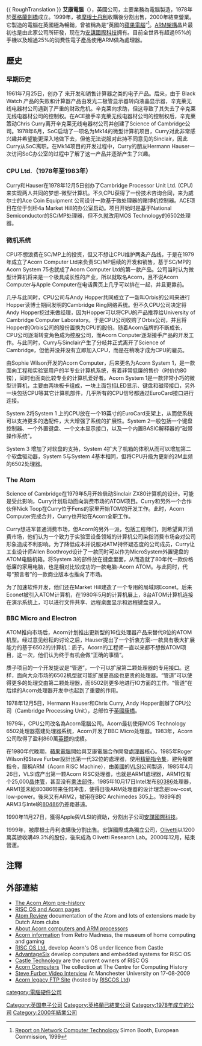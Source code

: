 {{ RoughTranslation }}
{{Expert|time=2015-12-14T03:50:31+00:00}}
{{Infobox company
| company_name = 艾康電腦<br />Acorn Computers
| company_logo = [[File:Cambridge_Science_Park_Broadcom.jpg|200px]]
| foundation = 1978年12月
| founder = Hermann Hauser<br/>Chris Curry
| defunct = 2000年12月
| fate = 由[[摩根史坦利|摩根史坦利]]收購
| location = [[英格蘭|英格蘭]][[劍橋|劍橋]]
| key_people = Chris Curry<br/>Steve Furber<br/>Hermann Hauser<br />Andy Hopper<br/>Sophie Wilson<br/>James G. Mitchell
| industry = [[電腦硬體|電腦硬體]]
| products = Acorn System 1<br/>Microcomputer System<br/>Atom<br/>[[BBC_Micro|BBC Micro]]<br/>lectron<br/>Master series<br/>Archimedes range<br/>Risc PC<br/>Acorn Network Computer<br/>Phoebe
| slogan = "The choice of experience"
}}
'''艾康電腦'''（{{lang-en|Acorn Computers}}），英國公司，主要業務為電腦製造，1978年於[[英格蘭|英格蘭]][[劍橋|劍橋]]成立。1999年，被[[摩根士丹利|摩根士丹利]]收購後分割出售，2000年結束營業。它製造的電腦在英國極為暢銷，曾被稱為是“英國的[[蘋果電腦|蘋果電腦]]”<ref>[http://www.schema.stir.ac.uk/Deliverables/D2.4.pdf Report on Network Computer Technology] {{Wayback|url=http://www.schema.stir.ac.uk/Deliverables/D2.4.pdf |date=20160303175532 }} Simon Booth, European Commission, 1999</ref>。[[ARM架構|ARM架構]]晶片最初也是由此家公司所研發，现在为[[安謀國際科技|安謀國際科技]]拥有。目前全世界有超過95%的手機以及超過25%的消費性電子產品使用ARM做為處理器。

==歷史==
===早期历史===
1961年7月25日，{{Link-en|克里夫·辛克莱|Clive Sinclair}}创办了 {{Link-en|辛克莱无线电器材公司|Sinclair Radionics}}来开发和销售计算器之类的电子产品。后来，由于 Black Watch 产品的失败和计算器产品由发光二极管显示器转向液晶显示器，辛克莱无线电器材公司遇到了严重的财政危机。辛克莱向{{Link-en|英国国家企业委员会|National Enterprise Board}}求助，但这导致了其失去了辛克莱无线电器材公司的控制权。在ACE接手辛克莱无线电器材公司的控制权后，辛克莱策动Chris Curry离开辛克莱无线电器材公司并创建了Science of Cambridge公司。1978年6月，SoC启动了一项名为Mk14的微型计算机项目，Curry对此非常感兴趣并希望能更深入地做下去，但他无法说服对此持不同意见的Sinclair，因此Curry从SoC离职。在Mk14项目的开发过程中，Curry的朋友Hermann Hauser一次访问SoC办公室的过程中了解了这一产品并逐渐产生了兴趣。

===CPU Ltd.（1978年至1983年）===
Curry和Hauser在1978年12月5日创办了Cambridge Processor Unit Ltd. (CPU)来实现两人共同的梦想-微型计算机。不久CPU获得了一份技术咨询合同，来为威尔士的Ace Coin Equipment 公司设计一款基于微处理器的赌博机控制器。ACE项目在位于剑桥4a Market Hill的办公室启动。项目开始时是基于National Semiconductor的SC/MP处理器，但不久就改用MOS Technology的6502处理器。

=== 微机系统 ===
CPU不想浪费在SC/MP上的投资，但又不想让CPU维护两条产品线，于是在1979年成立了Acorn Computer Ltd来负责SC/MP后续的开发和销售，基于SC/MP的Acorn System 75也就成了Acorn Computer Ltd的第一款产品。公司当时认为微型计算机将来是一个极具成长性的产业，所以就取名Acorn，且不说Acorn Computer与Apple Computer在电话黄页上几乎可以排在一起，并且更靠前。

几乎与此同时，CPU公司与Andy Hopper共同成立了一新叫Orbis的公司来进行Hopper读博士期间发明的Cambridge Ring网络系统。但不久CPU公司决定将Andy Hopper挖过来做经理，因为Hopper可以将CPU的产品推荐给University of Cambridge Computer Laboratory。于是CPU公司收购了Orbis公司，并且将Hopper的Orbis公司的股份置换为CPU的股份。随着Acorn品牌的不断成长，CPU公司逐渐转变角色成为控股公司，而Acorn Conputer逐渐接手产品的开发工作。与此同时，Curry与Sinclair产生了分岐并正式离开了Science of Cambridge，但他并没并没有立即加入CPU，而是在稍晚才成为CPU的雇员。

由Sophie Wilson开发的Acorn Computer，后来更名为Acorn System 1，是一款面向工程和实验室用户的半专业计算机系统，有着非常低廉的售价（时价约80镑），同时也面向比较专业的计算机爱好者。Acorn System 1是一款非常小巧的微型计算机，主要由两块板卡组成，一块上面包括LED显示、键盘和磁带接口，另外一块包括CPU等其它计算机部件，几乎所有的CPU信号都通过EuroCard接口进行连接。

System 2将System 1 上的CPU放在一个19英寸的EuroCard支架上，从而使系统可以支持更多的选配件，大大增强了系统的扩展性。System 2一般包括一个键盘控制器、一个外置键盘、一个文本显示接口，以及一个内置BASIC解释器的“磁带操作系统”。

System 3 增加了对软盘的支持，System 4扩大了机箱的体积从而可以增加第二个软盘驱动器，System 5与System 4基本相同，但将CPU升级为更新的2M主频的6502处理器。

===The Atom===
Science of Cambridge在1979年5月开始启动Sinclair ZX80计算机的设计。可能是受此影响，Curry计划启动面向消费市场的ATOM项目。Curry和另外一个合作伙伴Nick Toop在Curry位于Fens的家里开始TOM的开发工作。此时，Acorn Computer完成合并，Curry也开始在Acorn全职工作。

Curry想进军普通消费市场，但Acorn的另外一派，包括工程师们，则希望离开消费市场，他们认为一个致力于实验室设备领域的计算机公司染指消费市场会对公司形象造成不利影响。为了降低成本并说服对ATM持怀疑态度的公司成员，Curry让工业设计师Allen Boothroyd设计了一款同时可以作为MicroSystem外置键盘的ATOM电脑机箱。将System 3的部件放在键盘里面，从而造就了80年代一款价格低廉的家用电脑，也是相对比较成功的一款电脑-Acorn ATOM。与此同时，代号“预言者”的一款商业版本也推向了市场。

为了加速软件开发，他们还在Market Hill建造了一个专用的局域网Econet。后来Econet被引入ATOM计算机，在1980年5月的计算机展上，8台ATOM计算机连接在演示系统上，可以进行文件共享、远程桌面显示和远程键盘录入。

===BBC Micro and Electron===
ATOM推向市场后，Acorn计划推出更新型的16位处理器产品来替代8位的ATOM机型。经过意见纷耘的讨论之后，Hauser提出了一个折衷方案-一款具有极大扩展能力的基于6502的计算机：质子。Acorn的工程师一直以来都不想做ATOM项目，这一次，他们认为终于有机会做“正确的事情”。

质子项目的一个开发提议是“管道”，一个可以扩展第二颗处理器的专用接口。这样，面向大众市场的6502机型就可能扩展更高级也更贵的处理器。“管道”可以使得更多的处理交由第二颗处理器，而6502则更多地进行IO方面的工作。“管道”在后续的Acorn处理器开发中也起到了重要的作用。


1978年12月5日，Hermann Hauser和Chris Curry, Andy Hopper創辦了CPU公司（Cambridge Processing Unit），总部位于[[英國|英國]][[康橋|康橋]]。

1979年，CPU公司改名為Acorn電腦公司。Acorn最初使用MOS Technology 6502处理器搭建处理器系统，Acorn开发了BBC Micro处理器。1983年，Acorn公司取得了盈利860萬[[英鎊|英鎊]]的成績。

在1980年代晚期，[[蘋果電腦|蘋果電腦]]開始與艾康電腦合作開發[[處理器|處理器]]核心。1985年Roger Wilson和Steve Furber設計出第一代32位的處理器，使用[[精簡指令集|精簡指令集]]，避免複雜指令，簡稱ARM（Acorn RISC Machine），由[[美國|美國]]的[[VLSI|VLSI]]公司製造，1985年4月26日，VLSI成产出第一颗Acorn RISC处理器，也就是ARM1處理器，ARM1仅有个25,000[[晶体管|晶体管]]，甚至没有[[乘法部件|乘法部件]]。1985年10月17日Intel发布[[80386|80386]]处理器，ARM1並未給80386带来任何冲击，使得日後ARM处理器的设计理念是low-cost, low-power。後來又有ARM2，被用在BBC Archimedes 305上。1989年的ARM3与Intel的[[80486|80486]]仍差距甚遠。

1990年11月27日，獲得Apple與VLSI的資助，分割出子公司[[安謀國際科技|安謀國際科技]]。

1999年，被摩根士丹利收購後分割出售。安謀國際成為獨立公司，[[Olivetti|Olivetti]]以1200萬英镑收購49.3%的股份，後來成為 Olivetti Research Lab。2000年12月，結束營運。

== 注釋 ==
{{reflist}}
==外部連結==
{{Commons category|Acorn Computers}}
* [https://web.archive.org/web/20110514010917/http://www.xs4all.nl/~fjkraan/comp/atom/history/index.html The Acorn Atom pre-history]
* [http://www.chiark.greenend.org.uk/~theom/riscos/ RISC OS and Acorn pages]
* [http://members.casema.nl/hhaydn/index-uk.html Atom Review] documentation of the Atom and lots of extensions made by Dutch Atom clubs
* [https://web.archive.org/web/20080509125840/http://atterer.net/acorn.html About Acorn computers and ARM processors]
* [https://web.archive.org/web/20081121085746/http://www.retromadness.com/acorn/ Acorn information] from Retro Madness, the museum of home computing and gaming
* [http://www.riscos.com RISC OS Ltd.] {{Wayback|url=http://www.riscos.com/ |date=20190702142533 }} develop Acorn's OS under licence from Castle
* [http://www.advantagesix.co.uk AdvantageSix] develop computers and embedded systems for RISC OS
* [http://www.castle-technology.co.uk Castle Technology] are the current owners of RISC OS
* [http://www.computinghistory.org.uk/sec/79/Acorn-Computers/ Acorn Computers] The collection at The Centre for Computing History
* [http://www.computinghistory.org.uk/det/5438/Steve-Furber-Interview-17-08-2009/ Steve Furber Video Interview] At Manchester University on 17-08-2009
* [https://web.archive.org/web/20110715190413/http://acorn.riscos.com/acornftp.htm Acorn legacy FTP Site] (hosted by [[RISCOS_Ltd|RISCOS Ltd]])
<!-- [http://www.drobe.co.uk/reference/ Reference Material] of various RISC OS/Acorn Hardware (esp. scanned manuals as PDFs) at Drobe Launchpad -->
{{DEFAULTSORT:Acorn Computers}}

[[category:電腦硬件公司|category:電腦硬件公司]]
[[Category:英国电子公司|Category:英国电子公司]]
[[Category:英格蘭已結業公司|Category:英格蘭已結業公司]]
[[Category:1978年成立的公司|Category:1978年成立的公司]]
[[Category:2000年結業公司|Category:2000年結業公司]]
